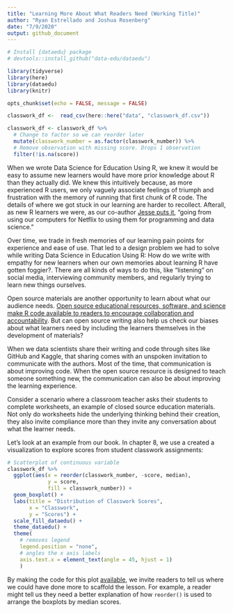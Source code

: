 ```yaml
---
title: "Learning More About What Readers Need (Working Title)"
author: "Ryan Estrellado and Joshua Rosenberg"
date: "7/9/2020"
output: github_document
---
```


```r
# Install {dataedu} package
# devtools::install_github("data-edu/dataedu")
```

```r
library(tidyverse)
library(here)
library(dataedu)
library(knitr)
```

```r
opts_chunk$set(echo = FALSE, message = FALSE)
```

```r
classwork_df <-  read_csv(here::here("data", "classwork_df.csv"))
```

```r
classwork_df <- classwork_df %>% 
  # Change to factor so we can reorder later
  mutate(classwork_number = as.factor(classwork_number)) %>% 
  # Remove observation with missing score. Drops 1 observation
  filter(!is.na(score))
```

When we wrote Data Science for Education Using R, we knew it would be easy to assume new learners would have more prior knowledge about R than they actually did. We knew this intuitively because, as more experienced R users, we only vaguely associate feelings of triumph and frustration with the memory of running that first chunk of R code. The details of where we got stuck in our learning are harder to recollect. Afterall, as new R learners we were, as our co-author [Jesse puts it](https://twitter.com/kierisi/status/1100227355543359488?s=20), “going from using our computers for Netflix to using them for programming and data science.” 

Over time, we trade in fresh memories of our learning pain points for experience and ease of use. That led to a design problem we had to solve while writing Data Science in Education Using R: How do we write with empathy for new learners when our own memories about learning R have gotten foggier?. There are all kinds of ways to do this, like “listening” on social media, interviewing community members, and regularly trying to learn new things ourselves. 

Open source materials are another opportunity to learn about what our audience needs. [Open source educational resources, software, and science make R code available to readers to encourage collaboration and accountability](https://rviews.rstudio.com/2020/07/01/open-source-authorship-of-data-science-in-education-using-r/). But can open source writing also help us check our biases about what learners need by including the learners themselves in the development of materials?

When we data scientists share their writing and code through sites like GitHub and Kaggle, that sharing comes with an unspoken invitation to communicate with the authors. Most of the time, that communication is about improving code. When the open source resource is designed to teach someone something new, the communication can also be about improving the learning experience. 

Consider a scenario where a classroom teacher asks their students to complete worksheets, an example of closed source education materials. Not only do worksheets hide the underlying thinking behind their creation, they also invite compliance more than they invite any conversation about what the learner needs.

Let’s look at an example from our book. In chapter 8, we use a created a visualization to explore scores from student classwork assignments:

```r
# Scatterplot of continuous variable
classwork_df %>%
  ggplot(aes(x = reorder(classwork_number, -score, median),
             y = score,
             fill = classwork_number)) +
  geom_boxplot() +
  labs(title = "Distribution of Classwork Scores",
       x = "Classwork",
       y = "Scores") +
  scale_fill_dataedu() +
  theme_dataedu() +
  theme(
    # removes legend
    legend.position = "none",
    # angles the x axis labels
    axis.text.x = element_text(angle = 45, hjust = 1)
    )
```

By making the code for this plot [available](https://github.com/data-edu/rstudio_edu_post), we invite readers to tell us where we could have done more to scaffold the lesson. For example, a reader might tell us they need a better explanation of how `reorder()` is used to arrange the boxplots by median scores. 